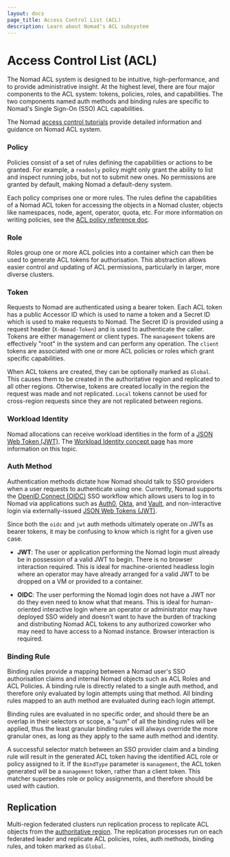 ```yaml
---
layout: docs
page_title: Access Control List (ACL)
description: Learn about Nomad's ACL subsystem
---
```


# Access Control List (ACL)

The Nomad ACL system is designed to be intuitive, high-performance, and to
provide administrative insight. At the highest level, there are four major
components to the ACL system: tokens, policies, roles, and capabilities. The
two components named auth methods and binding rules are specific to Nomad's
Single Sign-On (SSO) ACL capabilities.

The Nomad [access control tutorials][] provide detailed information and
guidance on Nomad ACL system.

### Policy

Policies consist of a set of rules defining the capabilities or actions to be
granted. For example, a `readonly` policy might only grant the ability to list
and inspect running jobs, but not to submit new ones. No permissions are
granted by default, making Nomad a default-deny system.

Each policy comprises one or more rules. The rules define the capabilities of a
Nomad ACL token for accessing the objects in a Nomad cluster, objects like
namespaces, node, agent, operator, quota, etc. For more information on writing
policies, see the [ACL policy reference doc][].

### Role

Roles group one or more ACL policies into a container which can then be used to
generate ACL tokens for authorisation. This abstraction allows easier control
and updating of ACL permissions, particularly in larger, more diverse clusters.

### Token

Requests to Nomad are authenticated using a bearer token. Each ACL token has a
public Accessor ID which is used to name a token and a Secret ID which is used
to make requests to Nomad. The Secret ID is provided using a request header
(`X-Nomad-Token`) and is used to authenticate the caller. Tokens are either
management or client types. The `management` tokens are effectively "root" in
the system and can perform any operation. The `client` tokens are associated
with one or more ACL policies or roles which grant specific capabilities.

When ACL tokens are created, they can be optionally marked as `Global`. This
causes them to be created in the authoritative region and replicated to all
other regions. Otherwise, tokens are created locally in the region the request
was made and not replicated. `Local` tokens cannot be used for cross-region
requests since they are not replicated between regions.

### Workload Identity

Nomad allocations can receive workload identities in the form of a
[JSON Web Token (JWT)][jwt]. The
[Workload Identity concept page][workload identity] has more information on
this topic.

### Auth Method

Authentication methods dictate how Nomad should talk to SSO providers when a
user requests to authenticate using one. Currently, Nomad supports the [OpenID
Connect (OIDC)][oidc] SSO workflow which allows users to log in to Nomad via
applications such as [Auth0][auth0], [Okta][okta], and [Vault][vault], and
non-interactive login via externally-issued [JSON Web Tokens (JWT)][jwt].

Since both the `oidc` and `jwt` auth methods ultimately operate on JWTs as
bearer tokens, it may be confusing to know which is right for a given use case.

- **JWT**: The user or application performing the Nomad login must already be
  in possession of a valid JWT to begin. There is no browser interaction
  required. This is ideal for machine-oriented headless login where an operator
  may have already arranged for a valid JWT to be dropped on a VM or provided
  to a container.

- **OIDC**: The user performing the Nomad login does not have a JWT nor do
  they even need to know what that means. This is ideal for human-oriented
  interactive login where an operator or administrator may have deployed SSO
  widely and doesn't want to have the burden of tracking and distributing
  Nomad ACL tokens to any authorized coworker who may need to have access to a
  Nomad instance. Browser interaction is required.

### Binding Rule

Binding rules provide a mapping between a Nomad user's SSO authorisation claims
and internal Nomad objects such as ACL Roles and ACL Policies. A binding rule
is directly related to a single auth method, and therefore only evaluated by
login attempts using that method. All binding rules mapped to an auth method
are evaluated during each login attempt.

<Note>
  Binding rules are evaluated in no specific order, and should there be an
  overlap in their selectors or scope, a "sum" of all the binding rules will be
  applied, thus the least granular binding rules will always override the more
  granular ones, as long as they apply to the same auth method and identity.
</Note>

A successful selector match between an SSO provider claim and a binding rule
will result in the generated ACL token having the identified ACL role or policy
assigned to it. If the `BindType` parameter is `management`, the ACL token
generated will be a `management` token, rather than a client token. This
matcher supersedes role or policy assignments, and therefore should be used
with caution.

## Replication

Multi-region federated clusters run replication process to replicate ACL
objects from the [authoritative region][]. The replication processes run on
each federated leader and replicate ACL policies, roles, auth methods, binding
rules, and token marked as `Global`.

[access control tutorials]: /nomad/tutorials/access-control
[ACL policy reference doc]: /nomad/docs/other-specifications/acl-policy
[authoritative region]: /nomad/docs/configuration/server#authoritative_region
[jwt]: https://datatracker.ietf.org/doc/html/rfc7519
[workload identity]: /nomad/docs/concepts/workload-identity
[oidc]: https://openid.net/connect/
[auth0]: https://auth0.com/
[okta]: https://www.okta.com/
[vault]: https://www.vaultproject.io/
